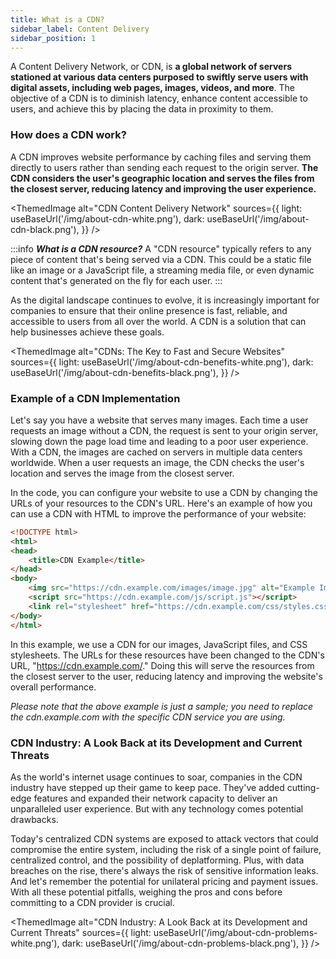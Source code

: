 ```yaml
---
title: What is a CDN?
sidebar_label: Content Delivery
sidebar_position: 1
---
```


A Content Delivery Network, or CDN, is **a global network of servers stationed at various data centers purposed to swiftly serve users with digital assets, including web pages, images, videos, and more**. The objective of a CDN is to diminish latency, enhance content accessible to users, and achieve this by placing the data in proximity to them.

### How does a CDN work?

A CDN improves website performance by caching files and serving them directly to users rather than sending each request to the origin server. **The CDN considers the user's geographic location and serves the files from the closest server, reducing latency and improving the user experience.**

<ThemedImage
  alt="CDN Content Delivery Network"
  sources={{
    light: useBaseUrl('/img/about-cdn-white.png'),
    dark: useBaseUrl('/img/about-cdn-black.png'),
  }}
/>

:::info
***What is a CDN resource?*** A "CDN resource" typically refers to any piece of content that's being served via a CDN. This could be a static file like an image or a JavaScript file, a streaming media file, or even dynamic content that's generated on the fly for each user.
:::

As the digital landscape continues to evolve, it is increasingly important for companies to ensure that their online presence is fast, reliable, and accessible to users from all over the world. A CDN is a solution that can help businesses achieve these goals.

<ThemedImage
  alt="CDNs: The Key to Fast and Secure Websites"
  sources={{
    light: useBaseUrl('/img/about-cdn-benefits-white.png'),
    dark: useBaseUrl('/img/about-cdn-benefits-black.png'),
  }}
/>

### Example of a CDN Implementation

Let's say you have a website that serves many images. Each time a user requests an image without a CDN, the request is sent to your origin server, slowing down the page load time and leading to a poor user experience.
With a CDN, the images are cached on servers in multiple data centers worldwide. When a user requests an image, the CDN checks the user's location and serves the image from the closest server. 

In the code, you can configure your website to use a CDN by changing the URLs of your resources to the CDN's URL. Here's an example of how you can use a CDN with HTML to improve the performance of your website:

```html
<!DOCTYPE html>
<html>
<head>
    <title>CDN Example</title>
</head>
<body>
    <img src="https://cdn.example.com/images/image.jpg" alt="Example Image">
    <script src="https://cdn.example.com/js/script.js"></script>
    <link rel="stylesheet" href="https://cdn.example.com/css/styles.css">
</body>
</html>

```

In this example, we use a CDN for our images, JavaScript files, and CSS stylesheets. The URLs for these resources have been changed to the CDN's URL, "https://cdn.example.com/." Doing this will serve the resources from the closest server to the user, reducing latency and improving the website's overall performance.

*Please note that the above example is just a sample; you need to replace the cdn.example.com with the specific CDN service you are using.*

### CDN Industry: A Look Back at its Development and Current Threats

As the world's internet usage continues to soar, companies in the CDN industry have stepped up their game to keep pace. They've added cutting-edge features and expanded their network capacity to deliver an unparalleled user experience. But with any technology comes potential drawbacks. 

Today's centralized CDN systems are exposed to attack vectors that could compromise the entire system, including the risk of a single point of failure, centralized control, and the possibility of deplatforming. Plus, with data breaches on the rise, there's always the risk of sensitive information leaks. And let's remember the potential for unilateral pricing and payment issues. With all these potential pitfalls, weighing the pros and cons before committing to a CDN provider is crucial.

<ThemedImage
  alt="CDN Industry: A Look Back at its Development and Current Threats"
  sources={{
    light: useBaseUrl('/img/about-cdn-problems-white.png'),
    dark: useBaseUrl('/img/about-cdn-problems-black.png'),
  }}
/>